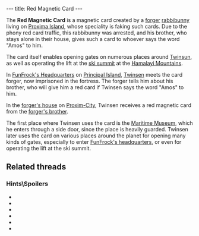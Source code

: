 ---
title: Red Magnetic Card
---

{{Infobox Item
 |image=Red card1.png
 |type=key
 |critical=yes
 |magical=no
 |unique=yes
 |lba1=yes
 |lba2=
 |upgrades=no
 |rowposition=
 |columnposition=
 |effect=
 |effectamount=
 |purpose=
 |combattype=none
 |powerlevel=none
 |rate=none
 |range=none
 |damage=none
}}

The '''Red Magnetic Card''' is a magnetic card created by a [[forger]] [[rabbibunny]] living on [[Proxima Island]], whose speciality is faking such cards. Due to the phony red card traffic, this rabbibunny was arrested, and his brother, who stays alone in their house, gives such a card to whoever says the word "Amos" to him.

The card itself enables opening gates on numerous places around [[Twinsun]], as well as operating the lift at the [[ski summit]] at the [[Hamalayi Mountains]].

In [[FunFrock's Headquarters]] on [[Principal Island]], [[Twinsen]] meets the card forger, now imprisoned in the fortress. The forger tells him about his brother, who will give him a red card if Twinsen says the word "Amos" to him.

In the [[forger's house]] on [[Proxim-City]], Twinsen receives a red magnetic card from the [[forger's brother]].

The first place where Twinsen uses the card is the [[Maritime Museum]], which he enters through a side door, since the place is heavily guarded. Twinsen later uses the card on various places around the planet for opening many kinds of gates, especially to enter [[FunFrock's headquarters]], or even for operating the lift at the ski summit.

==Related threads==
===Hints\Spoilers===
* {{thread|id=11467|title=red card}}
* {{thread|id=10005|title=Red Card!}}
* {{thread|id=8523|title=LBA1: red card}}
* {{thread|id=7169|title=Red card in LBA1}}
* {{thread|id=4968|title=haha Red Card Problem this time...}}
* {{thread|id=12118|title=Help in early LBA1}}